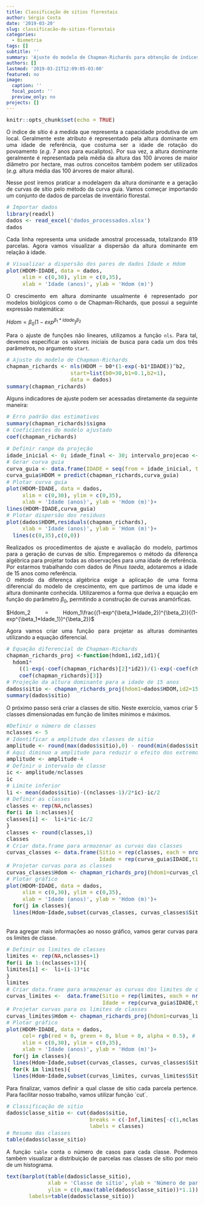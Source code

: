 ```yaml
---
title: Classificação de sítios florestais
author: Sérgio Costa
date: '2019-03-20'
slug: classificacão-de-sitios-florestais
categories:
  - Biometria
tags: []
subtitle: ''
summary: 'Ajuste do modelo de Chapman-Richards para obtenção de índices de sítio e a geração de classes pelo método da curva guia.'
authors: []
lastmod: '2019-03-21T12:09:05-03:00'
featured: no
image:
  caption: ''
  focal_point: ''
  preview_only: no
projects: []
---
```

```r
knitr::opts_chunk$set(echo = TRUE)
```


O índice de sítio é a medida que representa a capacidade produtiva de um  local. Geralmente este atributo é representado pela altura dominante em uma idade de referência, que costuma ser a idade de rotação do povoamento (*e.g.* 7 anos para eucaliptos). Por sua vez, a altura dominante geralmente é representada pela média da altura das 100 árvores de maior diâmetro por hectare, mas outros conceitos também podem ser utilizados (*e.g.* altura média das 100 árvores de maior altura).

Nesse post iremos praticar a modelagem da altura dominante e a geração de curvas de sítio pelo método da curva guia. Vamos começar importando um conjunto de dados de parcelas de inventário florestal.

```r
# Importar dados
library(readxl)
dados <- read_excel('dados_processados.xlsx')
dados
```


Cada linha representa uma unidade amostral processada, totalizando 819 parcelas. Agora vamos visualizar a dispersão da altura dominante em relação à idade.

```r
# Visualizar a dispersão dos pares de dados Idade x Hdom
plot(HDOM~IDADE, data = dados,
     xlim = c(0,30), ylim = c(0,35),
     xlab = 'Idade (anos)', ylab = 'Hdom (m)')
```

O crescimento em altura dominante usualmente é representado por modelos biológicos como o de Chapman-Richards, que possui a seguinte expressão matemática:  
  
$Hdom = \beta_0(1-exp^{\beta_1*Idade})^{\beta_2}$  
  
Para o ajuste de funções não lineares, utilizamos a função `nls`. Para tal, devemos especificar os valores iniciais de busca para cada um dos três parâmetros, no argumento `start`.
```r
# Ajuste do modelo de Chapman-Richards
chapman_richards <- nls(HDOM ~ b0*(1-exp(-b1*IDADE))^b2,
                    start=list(b0=30,b1=0.1,b2=1),
                    data = dados)
summary(chapman_richards)
```
Alguns indicadores de ajuste podem ser acessadas diretamente da seguinte maneira:
```r
# Erro padrão das estimativas
summary(chapman_richards)$sigma
# Coeficientes do modelo ajustado
coef(chapman_richards)
```
```r
# Definir range da projeção
idade_inicial <- 0; idade_final <- 30; intervalo_projecao <- 1
# Gerar curva guia
curva_guia <- data.frame(IDADE = seq(from = idade_inicial, to = idade_final,by = intervalo_projecao))
curva_guia$HDOM = predict(chapman_richards,curva_guia)
# Plotar curva guia
plot(HDOM~IDADE, data = dados,
     xlim = c(0,30), ylim = c(0,35),
     xlab = 'Idade (anos)', ylab = 'Hdom (m)')+
lines(HDOM~IDADE,curva_guia)
# Plotar dispersão dos resíduos
plot(dados$HDOM,residuals(chapman_richards),
     xlab = 'Idade (anos)', ylab = 'Hdom (m)')+
  lines(c(0,35),c(0,0))

```

Realizados os procedimentos de ajuste e avaliação do modelo, partimos para a geração de curvas de sítio. Empregaremos o método da diferença algébrica para projetar todas as observações para uma idade de referência. Por estarmos trabalhando com dados de *Pinus taeda*, adotaremos a idade de 15 anos como referência.  
O método da diferença algébrica exige a aplicação de uma forma diferencial do modelo de crescimento, em que partimos de uma idade e altura dominante conhecida. Utilizaremos a forma que deriva a equação em função do parâmetro $\beta_0$, permitindo a construção de curvas anamórficas.
  
$Hdom_2 = Hdom_1\frac{(1-exp^{\beta_1*Idade_2})^{\beta_2}}{(1-exp^{\beta_1*Idade_1})^{\beta_2}}$  
  
Agora vamos criar uma função para projetar as alturas dominantes utilizando a equação diferencial.
```r
# Equação diferencial de Chapman-Richards
chapman_richards_proj <-function(hdom1,id2,id1){
  hdom1*
    ((1-exp(-coef(chapman_richards)[2]*id2))/(1-exp(-coef(chapman_richards)[2]*id1)))^
    coef(chapman_richards)[3]}
# Projeção da altura dominante para a idade de 15 anos
dados$sitio <- chapman_richards_proj(hdom1=dados$HDOM,id2=15,id1=dados$IDADE)
summary(dados$sitio)
```

O próximo passo será criar a classes de sítio. Neste exercício, vamos criar 5 classes dimensionadas em função de limites mínimos e máximos.
```r
#Definir o número de classes
nclasses <- 5
# Identificar a amplitude das classes de sitio
amplitude <- round(max(dados$sitio),0) - round(min(dados$sitio),0)
# Aqui diminuo a amplitude para reduzir o efeito dos extremos
amplitude <- amplitude-4
# Definir o intervalo de classe
ic <- amplitude/nclasses
ic
# Limite inferior
li <- mean(dados$sitio)-((nclasses-1)/2*ic)-ic/2
# Definir as classes
classes <- rep(NA,nclasses)
for(i in 1:nclasses){
classes[i] <-  li+i*ic-ic/2
}
classes <- round(classes,1)
classes
# Criar data.frame para armazenar as curvas das classes
curvas_classes <- data.frame(Sitio = rep(classes, each = nrow(curva_guia)),
                             Idade = rep(curva_guia$IDADE,times = nclasses))
# Projetar curvas para as classes
curvas_classes$Hdom <- chapman_richards_proj(hdom1=curvas_classes$Sitio,id2=curvas_classes$Idade,id1=rep(15, nrow(curvas_classes)))
# Plotar gráfico
plot(HDOM~IDADE, data = dados,
     xlim = c(0,30), ylim = c(0,35),
     xlab = 'Idade (anos)', ylab = 'Hdom (m)')+
  for(j in classes){
  lines(Hdom~Idade,subset(curvas_classes, curvas_classes$Sitio==j))}
  
```
Para agregar mais informações ao nosso gráfico, vamos gerar curvas para os limites de classe.
```r
# Definir os limites de classes
limites <- rep(NA,nclasses+1)
for(i in 1:(nclasses+1)){
limites[i] <-  li+(i-1)*ic
}
limites
# Criar data.frame para armazenar as curvas dos limites de classes
curvas_limites <-  data.frame(Sitio = rep(limites, each = nrow(curva_guia)),
                              Idade = rep(curva_guia$IDADE,times = nclasses+1))
# Projetar curvas para os limites de classes
curvas_limites$Hdom <- chapman_richards_proj(hdom1=curvas_limites$Sitio,id2=curvas_limites$Idade,id1=rep(15, nrow(curvas_limites)))
# Plotar gráfico
plot(HDOM~IDADE, data = dados, 
     col= rgb(red = 0, green = 0, blue = 0, alpha = 0.5), # Adicionar transparência
     xlim = c(0,30), ylim = c(0,35),
     xlab = 'Idade (anos)', ylab = 'Hdom (m)')+
  for(j in classes){
  lines(Hdom~Idade,subset(curvas_classes, curvas_classes$Sitio==j))}+
  for(k in limites){
  lines(Hdom~Idade,subset(curvas_limites, curvas_limites$Sitio==k), lty=2)}
```
Para finalizar, vamos definir a qual classe de sitio cada parcela pertence. Para facilitar nosso trabalho, vamos utilizar função ´cut´. 
```r
# Classificação de sitio
dados$classe_sitio <- cut(dados$sitio,
                          breaks = c(-Inf,limites[-c(1,nclasses+1)],Inf),
                          labels = classes)
# Resumo das classes
table(dados$classe_sitio)
```
A função `table` conta o número de casos para cada classe. Podemos também visualizar a distribuição de parcelas nas classes de sítio por meio de um histograma.
```r
text(barplot(table(dados$classe_sitio),
             xlab = 'Classe de sítio', ylab = 'Número de parcelas',
             ylim = c(0,max(table(dados$classe_sitio))*1.1)),table(dados$classe_sitio)+20,
       labels=table(dados$classe_sitio))
```
<style>
body {
text-align: justify}
h1 {
text-align: center}
</style>
<style type="text/css">

body, td {
   font-size: 14px;
}
code.r{
  font-size: 14px;
}
pre {
  font-size: 14px
}

}
</style>